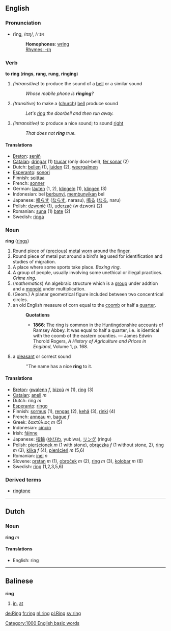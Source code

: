 ==English==
=== Pronunciation ===
*rĭng, /rɪŋ/, /<tt>rIN</tt>
*:'''Homophones''': [[wring]]
*:[[Rhymes:English:-ɪŋ|Rhymes: -ɪŋ]]

=== Verb ===

'''to ring''' ('''rings''', '''rang''', '''rung''', '''ringing''')

#''(intransitive)'' to produce the sound of a [[bell]] or a similar sound
#:''Whose mobile phone is '''ringing'''?''
#''(transitive)'' to make a ([[church]]) [[bell]] produce sound
#:''Let's [[ring]] the doorbell and then run away.''
#''(intransitive)'' to produce a nice sound; to sound [[right]]
#:''That does not '''ring''' true.''

==== Translations ====
*[[Breton]]: [[seniñ]]
*[[Catalan]]: [[dringar]] (1) [[trucar]] (only door-bell), [[fer sonar]] (2)
*Dutch: [[bellen]] (1), [[luiden]] (2), [[weergalmen]]
*[[Esperanto]]: [[sonori]]
*Finnish: [[soittaa]]
*French: [[sonner]]
*German: [[läuten]] (1, 2), [[klingeln]] (1), [[klingen]] (3)
*Indonesian: bel [[bunyi|berbunyi]], [[bunyi|membunyikan]] bel
*Japanese: [[鳴らす]] ([[ならす]], narasu), [[鳴る]] ([[なる]], naru)
*Polish: [[dzwonić]] (1), [[uderzać]] (w dzwon) (2) 
*Romanian: [[suna]] (1) [[bate]] (2)
*Swedish: [[ringa]]

=== Noun ===
'''ring''' ([[rings]])

# Round piece of ([[precious]]) [[metal]] [[worn]] around the [[finger]].
# Round piece of metal put around a bird's leg used for identification and studies of migration.
# A place where some sports take place. ''Boxing ring''.
# A group of people, usually involving some unethical or illegal practices. ''Crime ring''.
# (''mathematics'') An algebraic structure which is a [[group]] under addtion and a [[monoid]] under multiplication.
# (Geom.) A planar geometrical figure included between two concentrical circles.
# an old English measure of corn equal to the [[coomb]] or half a [[quarter]].
#:'''Quotations'''
#:*'''1866''': The ring is common in the Huntingdonshire accounts of Ramsey Abbey.  It was equal to half a quarter, i.e. is identical with the coomb of the eastern counties. &mdash; James Edwin Thorold Rogers, ''A History of Agriculture and Prices in England'', Volume 1, p. 168.
# a [[pleasant]] or correct sound
#:''The name has a nice '''ring''' to it.

==== Translations ====
*[[Breton]]: [[gwalenn]] ''f'', [[bizoù]] ''m'' (1), [[ring]] (3)
*[[Catalan]]: [[anell]] ''m''
*Dutch: ring ''m''
*[[Esperanto]]: [[ringo]]
*Finnish: [[sormus]] (1), [[rengas]] (2), [[kehä]] (3), [[rinki]] (4)
*French: [[anneau]] ''m'', [[bague]] ''f''
*Greek: δακτύλιος ''m'' (5) 
*Indonesian: [[cincin]]
*Irish: [[fáinne]]
*Japanese: [[指輪]] ([[ゆびわ]], yubiwa), [[リング]] (ringu)
*Polish: [[pierścionek]] ''m'' (1 with stone), [[obrączka]] ''f'' (1 without stone, 2), [[ring]] ''m'' (3), [[klika]] ''f'' (4), [[pierścień]] ''m'' (5,6)
*Romanian: [[inel]] ''n''
*Slovene: [[prstan]] ''m'' (1), [[obroček]] ''m'' (2), [[ring]] ''m'' (3), [[kolobar]] ''m'' (6)
*Swedish: [[ring]] (1,2,3,5,6)

===Derived terms===
*[[ringtone]]

----

==Dutch ==
=== Noun ===
'''ring''' ''m''

==== Translations ====
*English: ring

----

==Balinese==
'''ring'''

# [[in]], [[at]]

[[de:Ring]]
[[fr:ring]]
[[nl:ring]]
[[pl:Ring]]
[[sv:ring]]
[[Category:1000 English basic words]]